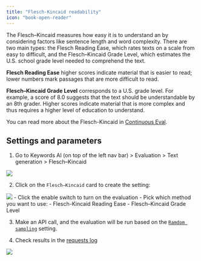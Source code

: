 ```yaml
---
title: "Flesch-Kincaid readability"
icon: "book-open-reader"
---
```


The Flesch–Kincaid measures how easy it is to understand an by considering factors like sentence length and word complexity. There are two main types: the Flesch Reading Ease, which rates texts on a scale from easy to difficult, and the Flesch–Kincaid Grade Level, which estimates the U.S. school grade level needed to comprehend the text.

**Flesch Reading Ease** higher scores indicate material that is easier to read; lower numbers mark passages that are more difficult to read.

**Flesch–Kincaid Grade Level** corresponds to a U.S. grade level. For example, a score of 8.0 suggests that the text should be understandable by an 8th grader. Higher scores indicate material that is more complex and thus requires a higher level of education to understand.

You can read more about the Flesch-Kincaid in [Continuous Eval](https://docs.relari.ai/v0.3/metrics/generation/deterministic/flesch_kincaid_readability).

## Settings and parameters

1. Go to Keywords AI (on top of the left nav bar) > Evaluation > Text generation > Flesch–Kincaid
<img src="/images/evaluation/generation/flesch-kincaid-settings.png"/>

2. Click on the `Flesch–Kincaid` card to create the setting:
<img src="/images/evaluation/generation/flesch-kincaid-modal.png"/>
- Click the enable switch to turn on the evaluation
- Pick which method you want to use:
    - Flesch-Kincaid Reading Ease
    - Flesch–Kincaid Grade Level


3. Make an API call, and the evaluation will be run based on the [`Ramdom sampling`](/features/evaluation/overview#sampling) setting.

4. Check results in the [requests log](https://platform.keywordsai.co/platform/requests)

<img src="/images/evaluation/check-results.png" />


